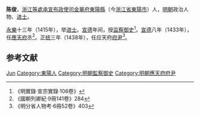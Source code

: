 {{Otheruses|other=名为陈俊的其他人物|陈俊}}

'''陈俊'''，[[浙江等處承宣布政使司|浙江等處承宣布政使司]][[金華府|金華府]][[東陽市#歷史沿革|東陽縣]]（今[[浙江省|浙江省]][[東陽市|東陽市]]）人，[[明朝|明朝]]政治人物、[[进士|进士]]。

[[永乐_(明朝)|永樂]]十三年（1415年），举[[进士|进士]]。[[宣德|宣德]]年间，授[[监察御史|监察御史]]<ref>《明實錄·宣宗實錄·106卷》</ref>。[[宣德|宣德]]八年（1433年），任[[順天府|應天府]]丞<ref>《國朝列卿紀·9冊141卷》284</ref>。[[正統_(年號)|正统]]三年（1438年），任应天府[[府尹|府尹]]<ref>《明分省人物考·6冊52卷》403</ref>。

==参考文献==
{{reflist}}

{{永樂十三年乙未科殿試金榜}}

{{Authority control}}

{{DEFAULTSORT:Chen陳}}
[[Category:陳姓|Jun]]
[[Category:東陽人|Category:東陽人]]
[[Category:明朝監察御史|Category:明朝監察御史]]
[[Category:明朝應天府府尹|Category:明朝應天府府尹]]


{{明朝人物小作品}}